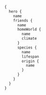```graphql word-wrap=false filename="Query"
{
  hero {
    name
    friends {
      name
      homeWorld {
        name
        climate
      }
      species {
        name
        lifespan
        origin {
          name
        }
      }
    }
  }
}
```
